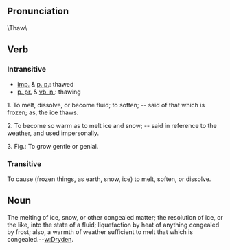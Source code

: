 == Pronunciation==
\Thaw\
== Verb==
===Intransitive===
* [[imp.]] & [[p. p.]]: thawed
* [[p. pr.]] & [[vb. n.]]: thawing

1. To melt, dissolve, or become fluid; to soften; -- said of that which is frozen; as, the ice thaws.

2. To become so warm as to melt ice and snow; -- said in reference to the weather, and used impersonally.

3. Fig.: To grow gentle or genial.

=== Transitive ===
To cause (frozen things, as earth, snow, ice) to melt, soften, or dissolve.

== Noun==

The melting of ice, snow, or other congealed matter; the resolution of ice, or the like, into the state of a fluid; liquefaction by heat of anything congealed by frost; also, a warmth of weather sufficient to melt that which is congealed.--[[w:Dryden]].